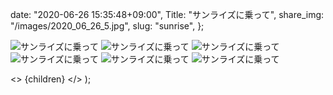 
  date: "2020-06-26 15:35:48+09:00",
  Title: "サンライズに乗って",
  share_img: "/images/2020_06_26_5.jpg",
  slug: "sunrise",
};

![サンライズに乗って](/images/2020_06_26_1.jpg)
![サンライズに乗って](/images/2020_06_26_2.jpg)
![サンライズに乗って](/images/2020_06_26_3.jpg)
![サンライズに乗って](/images/2020_06_26_4.jpg)
![サンライズに乗って](/images/2020_06_26_5.jpg)
![サンライズに乗って](/images/2020_06_26_6.jpg)

  <>
    <Head>
      <title>{meta.Title} | 異郷好実</title>
    </Head>
    <PostLayout meta={meta}>{children}</PostLayout>
  </>
);
